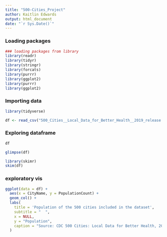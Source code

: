 ```yaml
---
title: "500-Cities_Project"
author: Kaitlin Edwards
output: html_document
date: "`r Sys.Date()`"
---
```


### Loading packages
```r
### loading packages from library
library(readr) 
library(tidyr) 
library(stringr) 
library(forcats) 
library(purrr) 
library(ggplot2)
library(purrr) 
library(ggplot2)
```

### Importing data
```r
library(tidyverse)

df <- read_csv("500_Cities__Local_Data_for_Better_Health__2019_release.csv")
```

### Exploring dataframe
```r
df

glimpse(df)

library(skimr)
skim(df)
```

### exploratory vis
```r
ggplot(data = df) +
  aes(x = CityName, y = PopulationCount) +
  geom_col() +
  labs(
    title = 'Population of the 500 cities included in the dataset',
    subtitle = "  ",
    x = NULL,
    y = "Population",
    caption = "Source: CDC 500 Cities: Local Data for Better Health, 2019 release"
  )
```


```r
```


